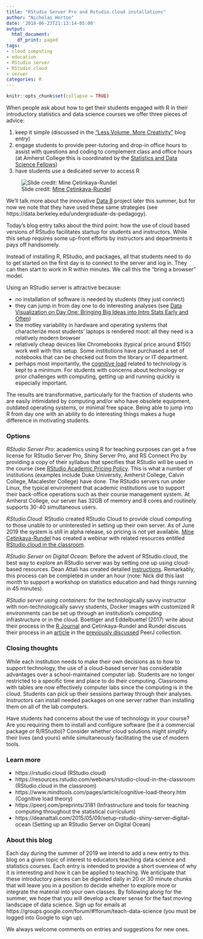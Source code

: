 ```yaml
---
title: "RStudio Server Pro and Rstudio.cloud installations"
author: "Nicholas Horton"
date: '2018-06-23T21:13:14-05:00'
output:
  html_document:
    df_print: paged
tags:
- cloud computing
- education
- RStudio server
- RStudio.cloud
- server 
categories: R
---
```


```r
knitr::opts_chunk$set(collapse = TRUE)
```

When people ask about how to get their students engaged with R in their introductory statistics and data science courses we offer three pieces of advice:

1. keep it simple (discussed in the ["Less Volume, More Creativity"](https://teachdatascience.com/mosaic) blog entry)
2. engage students to provide peer-tutoring and drop-in office hours to assist with questions and coding to complement class and office hours (at Amherst College this is coordinated by the [Statistics and Data Science Fellows](https://www.amherst.edu/news/news_releases/2018/11-18/sds-fellows-give-back))
3. have students use a dedicated server to access R

![Slide credit: [Mine &Ccedil;etinkaya-Rundel](https://resources.rstudio.com/webinars/rstudio-cloud-in-the-classroom)](/post/cloud/starting.jpg)

We'll talk more about the innovative [Data 8](http://data8.org) project later this summer, but for now we note that they have used these same strategies (see https://data.berkeley.edu/undergraduate-ds-pedagogy).

Today's blog entry talks about the third point: how the use of cloud based versions of RStudio facilitates startup for students and instructors.  While this setup requires some up-front efforts by instructors and departments it pays off handsomely.

Instead of installing R, RStudio, and packages, all that students need to do to get started on the first day is to connect to the server and log in. They can then start to work in R within minutes.  We call this the "bring a browser" model. 

Using an RStudio server is attractive because:

- no installation of software is needed by students (they just connect)
- they can jump in from day one to do interesting analyses (see [Data Visualization on Day One: Bringing Big Ideas into Intro Stats Early and Often](https://escholarship.org/uc/item/84v3774z))
- the motley variability in hardware and operating systems that characterize most students' laptops is rendered moot: all they need is a relatively modern browser
- relatively cheap devices like Chromebooks (typical price around $150) work well with this setup.  Some institutions have purchased a set of notebooks that can be checked out from the library or IT department.
- perhaps most importantly, the [cognitive load](https://www.mindtools.com/pages/article/cognitive-load-theory.htm) related to technology is kept to a minimum.  For students with concerns about technology or prior challenges with computing, getting up and running quickly is especially important.

The results are transformative, particularly for the fraction of students who are easily intimidated by computing and/or who have obsolete equipment, outdated operating systems, or minimal free space.  Being able to jump into R from day one with an ability to do interesting things makes a huge difference in motivating students.

### Options

*RStudio Server Pro*: academics using R for teaching purposes can get a free license for RStudio Server Pro, Shiny Server Pro, and RS Connect Pro by providing a copy of their syllabus that specifies that RStudio will be used in the course (see [RStudio Academic Pricing Policy](https://www.rstudio.com/pricing/academic-pricing). This is what a number of institutions (examples include Duke University, Amherst College, Calvin College, Macalester College) have done.  The RStudio servers run under Linux, the typical environment that academic institutions use to support their back-office operations such as their course management system.  At Amherst College, our server has 32GB of memory and 8 cores and routinely supports 30-40 simultaneous users.  

*RStudio.Cloud*: RStudio created RStudio Cloud to provide cloud computing to those unable to or uninterested in setting up their own server.  As of June 2019 the system is still in alpha release, so pricing is not yet available. [Mine &Ccedil;etinkaya-Rundel](https://github.com/mine-cetinkaya-rundel) has created a webinar with related resources entitled [RStudio.cloud in the classroom](https://resources.rstudio.com/webinars/rstudio-cloud-in-the-classroom).

*RStudio Server on Digital Ocean*: Before the advent of RStudio.cloud, the best way to explore an RStudio server was by setting one up using cloud-based resources.  Dean Attali has created detailed [instructions](https://deanattali.com/2015/05/09/setup-rstudio-shiny-server-digital-ocean).
Remarkably, this process can be completed in under an hour (note: Nick did this last month to support a workshop on statistics education and had things running in 45 minutes).

*RStudio server using containers*: for the technologically savvy instructor with non-technologically savvy students, Docker images with customized R environments can be set up through an institution's computing infrastructure or in the cloud.  Boettiger and Eddelbuettel (2017) write about their process in the [R Journal](https://journal.r-project.org/archive/2017/RJ-2017-065/RJ-2017-065.pdf)  and &Ccedil;etinkaya-Rundel and Rundel discuss their process in an [article](https://peerj.com/preprints/3181v1.pdf) in the [previously discussed](https://teachdatascience.com/peerj) PeerJ collection.  

### Closing thoughts

While each institution needs to make their own decisions as to how to support technology, the use of a cloud-based server has considerable advantages over a school-maintained computer lab.  Students are no longer restricted to a specific time and place to do their computing.  Classrooms with tables are now effectively computer labs since the computing is in the cloud.  Students can pick up their sessions partway through their analyses.  Instructors can install needed packages on one server rather than installing them on all of the lab computers.  


Have students had concerns about the use of technology in your course?  Are you requiring them to install and configure software (be it a commercial package or R/RStudio)?  Consider whether cloud solutions might simplify their lives (and yours) while simultaneously facilitating the use of modern tools.


### Learn more

- https://rstudio.cloud (RStudio.cloud)
- https://resources.rstudio.com/webinars/rstudio-cloud-in-the-classroom (RStudio.cloud in the classroom)
- https://www.mindtools.com/pages/article/cognitive-load-theory.htm (Cognitive load theory)
- https://peerj.com/preprints/3181 (Infrastructure and tools for teaching computing throughout the statistical curriculum)
- https://deanattali.com/2015/05/09/setup-rstudio-shiny-server-digital-ocean (Setting up an RStudio Server on Digital Ocean)

### About this blog 

Each day during the summer of 2019 we intend to add a new entry to this blog on a given topic of interest to educators teaching data science and statistics courses. Each entry is intended to provide a short overview of why it is interesting and how it can be applied to teaching. We anticipate that these introductory pieces can be digested daily in 20 or 30 minute chunks that will leave you in a position to decide whether to explore more or integrate the material into your own classes. By following along for the summer, we hope that you will develop a clearer sense for the fast moving landscape of data science. Sign up for emails at https://groups.google.com/forum/#!forum/teach-data-science (you must be logged into Google to sign up).

We always welcome comments on entries and suggestions for new ones.

